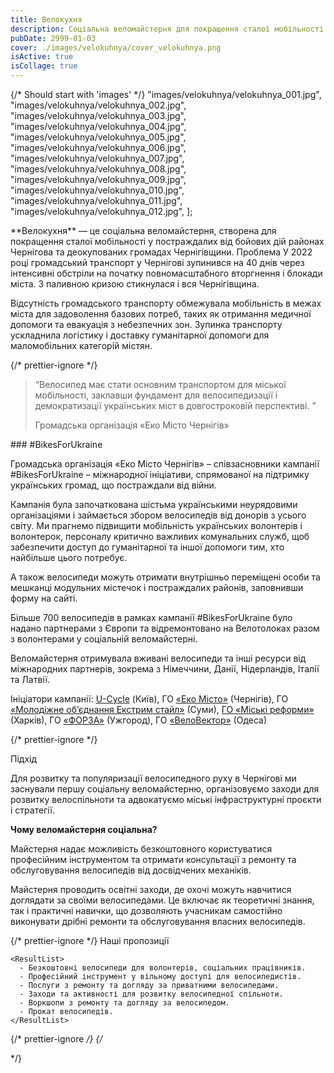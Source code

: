 ```yaml
---
title: Велокухня
description: Соціальна веломайстерня для покращення сталої мобільності у постраждалих від бойових дій та деокупованих громадах.
pubDate: 2999-01-03
cover: ./images/velokuhnya/cover_velokuhnya.png
isActive: true
isCollage: true
---
```



{/* Should start with 'images' */}
"images/velokuhnya/velokuhnya_001.jpg",
"images/velokuhnya/velokuhnya_002.jpg",
"images/velokuhnya/velokuhnya_003.jpg",
"images/velokuhnya/velokuhnya_004.jpg",
"images/velokuhnya/velokuhnya_005.jpg",
"images/velokuhnya/velokuhnya_006.jpg",
"images/velokuhnya/velokuhnya_007.jpg",
"images/velokuhnya/velokuhnya_008.jpg",
"images/velokuhnya/velokuhnya_009.jpg",
"images/velokuhnya/velokuhnya_010.jpg",
"images/velokuhnya/velokuhnya_011.jpg",
"images/velokuhnya/velokuhnya_012.jpg",
];

<TextContent>
  **Велокухня** — це соціальна веломайстерня, створена для покращення сталої
  мобільності у постраждалих від бойових дій районах Чернігова та деокупованих
  громадах Чернігівщини.
</TextContent>

<TextContent>
  <Badge>Проблема</Badge>
  У 2022 році громадський транспорт у Чернігові зупинився на 40 днів через інтенсивні обстріли на початку повномасштабного вторгнення і блокади міста. З паливною кризою стикнулася і вся Чернігівщина.

Відсутність громадського транспорту обмежувала мобільність в межах міста для задоволення базових потреб, таких як отримання медичної допомоги та евакуація з небезпечних зон​. Зупинка транспорту ускладнила логістику і доставку гуманітарної допомоги для маломобільних категорій містян.

</TextContent>

{/* prettier-ignore */}
<Blockquote>

<span>“</span>Велосипед має стати основним транспортом для міської мобільності,
заклавши фундамент для велосипедизації і демократизації українських міст в
довгостроковій перспективі.
<span>”</span>

  <BlockquoteFooter>
  Громадська організація «Еко Місто Чернігів»
</BlockquoteFooter>
</Blockquote>

<TextContent>
### #BikesForUkraine

Громадська організація «Еко Місто Чернігів» – співзасновники кампанії #BikesForUkraine – міжнародної ініціативи, спрямованої на підтримку українських громад, що постраждали від війни.

Кампанія була започаткована шістьма українськими неурядовими організаціями і займається збором велосипедів від донорів з усього світу. Ми прагнемо підвищити мобільність українських волонтерів і волонтерок, персоналу критично важливих комунальних служб, щоб забезпечити доступ до гуманітарної та іншої допомоги тим, хто найбільше цього потребує.

А також велосипеди можуть отримати внутрішньо переміщені особи та мешканці модульних містечок і постраждалих районів, заповнивши форму на сайті.

Більше 700 велосипедів в рамках кампанії #BikesForUkraine було надано партнерами з Європи та відремонтовано на Велотолоках разом з волонтерами у соціальній веломайстерні.

Веломайстерня отримувала вживані велосипеди та інші ресурси від міжнародних партнерів, зокрема з Німеччини, Данії, Нідерландів, Італії та Латвії.

Ініціатори кампанії: [U-Cycle](https://u-cycle.org.ua) (Київ), ГО [«Еко Місто»](https://www.facebook.com/eco.cn.ua/) (Чернігів), ГО [«Молодіжне об’єднання Екстрим стайл»](https://www.facebook.com/sumyextremestyle) (Суми), [ГО «Міські реформи»](https://www.facebook.com/urbanreform.ua) (Харків), ГО [«ФОРЗА»](https://www.facebook.com/ngoforza) (Ужгород), ГО [«ВелоВектор»](https://www.facebook.com/velovector.org) (Одеса)

</TextContent>

{/* prettier-ignore */}
<TextContent>

  <ImageGrid>
    <Full src={bikesForUkraine} orientation="portrait"/>
  </ImageGrid>
</TextContent>

<TextContent>
  <Badge>Підхід</Badge>

Для розвитку та популяризації велосипедного руху в Чернігові ми заснували першу соціальну веломайстерню, організовуємо заходи для розвитку велоспільноти та адвокатуємо міські інфраструктурні проєкти і стратегії.

**Чому веломайстерня соціальна?**

Майстерня надає можливість безкоштовного користуватися професійним інструментом та отримати консультації з ремонту та обслуговування велосипедів від досвідчених механіків.

Майстерня проводить освітні заходи, де охочі можуть навчитися доглядати за своїми велосипедами. Це включає як теоретичні знання, так і практичні навички, що дозволяють учасникам самостійно виконувати дрібні ремонти та обслуговування власних велосипедів​.

</TextContent>

{/* prettier-ignore */}
  <TextContent>
    <Badge>Наші пропозиції</Badge>

    <ResultList>
      - Безкоштовні велосипеди для волонтерів, соціальних працівників.
      - Професійний інструмент у вільному доступі для велосипедистів.
      - Послуги з ремонту та догляду за приватними велосипедами.
      - Заходи та активності для розвитку велосипедної спільноти.
      - Воркшопи з ремонту та догляду за велосипедом.
      - Прокат велосипедів.
    </ResultList>

  </TextContent>

{/* prettier-ignore */}
{/* <TextContent>

  <ImageGrid>
    <Full src={workingHours} orientation="portrait"/>
  </ImageGrid>
</TextContent> */}
<WorkingHours/>

  <Logos>
    <Icon name="donors-eed" />
    <Icon name="donors-usaid" />
    <Icon name="partners-ecovisio-original" />
    <Icon name="partners-u-cycle-original" />
    <Icon name="partners-agenciya-original" />
    <Icon name="partners-chernigiv-city-council" />
    <Icon name="partners-chernigiv-ova" />

  </Logos>

<MultiSlideGallery imagePaths={velokuhnyaImages} />
